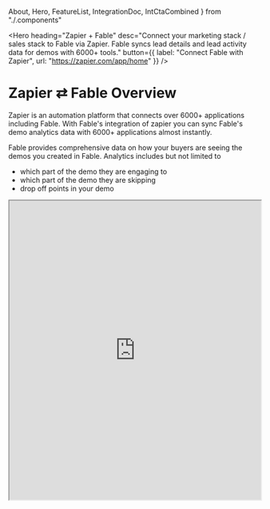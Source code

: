   About,
  Hero,
  FeatureList,
  IntegrationDoc,
  IntCtaCombined
} from "./.components"

<Hero 
  heading="Zapier + Fable" 
  desc="Connect your marketing stack / sales stack to Fable via Zapier. Fable syncs lead details and lead activity data for demos with 6000+ tools."
  button={{
    label: "Connect Fable with Zapier",
    url: "https://zapier.com/app/home"
  }}
/>
<About>
# Zapier ⇄ Fable Overview

Zapier is an automation platform that connects over 6000+ applications including Fable. With Fable's integration of zapier you can sync Fable's demo analytics data
with 6000+ applications almost instantly.

Fable provides comprehensive data on how your buyers are seeing the demos you created in Fable. Analytics includes but not limited to

- which part of the demo they are engaging to
- which part of the demo they are skipping
- drop off points in your demo

</About>
<iframe
  style={{
    border: "none",
    background: "linear-gradient(91deg, #f1e197, #fbdf64)",
    boxShadow: "0px 0px 1px 7px #f4e18d",
    zIndex: 999,
    position: "relative"
  }}
  width="100%"
  height="600px"
  src="https://app.sharefable.com/embed/demo/zapier-with-fable-bawci5r3poslynrg"
allowfullscreen
></iframe>
<FeatureList
  heading="Lorem ipsum dolor sit amet consectetur."
  features={[
    {
      title: "TODO Fable for Marketing: Get more qualified leads",
      desc: "TODO Embed interactive demos on your website, landing pages, and in your ABM campaigns. Let your buyers experience your product as and when they need it. Generate more qualified leads with minimal effort.",
      imgUrl:
        "https://documentden-deployments.s3.us-east-1.amazonaws.com/public/eeae694d-ac04-4544-854c-eec38e89f539",
      url: "https://www.sharefable.com/solutions/marketing?utm_source=landing-page&utm_medium=website&utm_campaign=dams&utm_content=usecase-learn-button",
      buttonText: "Learn more"
    },
    {
      title: "TODO Fable for Customer Success: Put support on auto-pilot",
      desc: "TODO Include interactive guides in your documentation center & in your onboarding process. Reduce your support & training costs. All with minimal effort.",
      imgUrl:
        "https://documentden-deployments.s3.us-east-1.amazonaws.com/public/89dc0f50-fe36-4a6e-821b-83d7351781c5",
      url: "https://www.sharefable.com/solutions/learning-and-development?utm_source=landing-page&utm_medium=website&utm_campaign=dams&utm_content=usecase-learn-button",
      buttonText: "Learn more"
    },
  ]}
/>
<IntegrationDoc
  heading="Zapier integration documentation"
  desc="Lorem ipsum dolor sit amet, consectetur adipiscing elit. In blandit, ex maximus suscipit aliquam, magna ante euismod nunc,"
  img="https://documentden-deployments.s3.us-east-1.amazonaws.com/public/2143b58d-e8f8-4c09-bc84-1ceba8d19947"
/>
<IntCtaCombined
  integrations={{
    heading:"Lorem ipsum dolor sit amet ",
    desc:"Enable your entire team with a growth lever that doesn’t require any engineering work."
  }}
  cta={{
    heading:"Want to increase your conversions & close more deals?",
    desc:"Get your GTM team the partner they need. Let's unleash the Fables of your product.",
    buttonText:"Get started",
    url:"#",
  }}
/>

